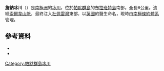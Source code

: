 {{coord|64|27|S|62|35|W|source:GNIS|display=title}}

'''詹納冰川'''（{{lang-en|Jenner Glacier}}）是[[南極洲|南極洲]]的[[冰川|冰川]]，位於[[帕默群島|帕默群島]]的[[布拉班特島|布拉班特島]]南部，全長6公里，流經[[索爾韋山脈|索爾韋山脈]]，最終注入[[杜佩雷灣|杜佩雷灣]]東部，以[[英國|英國]]的醫生命名，現時由[[南極條約體系|南極條約體系]]管理。

==參考資料==
*{{cite gnis | type = antarid | id = 7525| name = Jenner Glacier | accessdate = 2012-07-23}}
*{{usgs-gazetteer|id=7525}}

{{DEFAULTSORT:Jenner Glacier}}
[[Category:帕默群島冰川|Category:帕默群島冰川]]


{{PalmerArchipelago-geo-stub}}